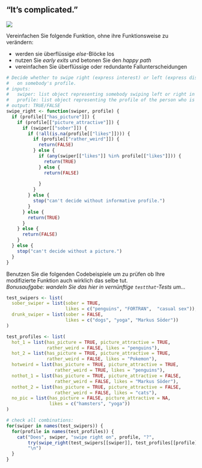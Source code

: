 ## "It's complicated." 

![](https://media.giphy.com/media/3ov9jY5zo2kpp7mmQM/giphy.gif)

Vereinfachen Sie folgende Funktion, ohne ihre Funktionsweise zu verändern:  

- werden sie überflüssige *else*-Blöcke los
- nutzen Sie *early exits* und betonen Sie den *happy path*
- vereinfachen Sie überflüssige oder redundante Fallunterscheidungen

```r
# Decide whether to swipe right (express interest) or left (express disinterest)
#   on somebody's profile.
# inputs:
#   swiper: list object representing somebody swiping left or right in a dating app
#   profile: list object representing the profile of the person who is being swiped left or right
# output: TRUE/FALSE
swipe_right <- function(swiper, profile) {
  if (profile[["has_picture"]]) {
    if (profile[["picture_attractive"]]) {
      if (swiper[["sober"]]) {
        if (!all(is.na(profile[["likes"]]))) {
          if (profile[["rather_weird"]]) {
            return(FALSE)
          } else {
            if (any(swiper[["likes"]] %in% profile[["likes"]])) {
              return(TRUE)
            } else {
              return(FALSE)
              
            }
          }
        } else {
          stop("can't decide without informative profile.")
        }
      } else {
        return(TRUE)
      }
    } else {
      return(FALSE)
    }
  } else {
    stop("can't decide without a picture.")
  }
}
```

Benutzen Sie die folgenden Codebeispiele um zu prüfen ob Ihre modifizierte Funktion auch wirklich das selbe tut.  
*Bonusaufgabe: wandeln Sie das hier in vernünftige `testthat`-Tests um...*

```r
test_swipers <- list(
  sober_swiper = list(sober = TRUE, 
                      likes = c("penguins", "FORTRAN",  "casual sex")),
  drunk_swiper = list(sober = FALSE, 
                      likes = c("dogs", "yoga", "Markus Söder"))
)

test_profiles <- list(
  hot_1 = list(has_picture = TRUE, picture_attractive = TRUE,
               rather_weird = FALSE, likes = "penguins"),
  hot_2 = list(has_picture = TRUE, picture_attractive = TRUE,
               rather_weird = FALSE, likes = "Pokemon"),
  hotweird = list(has_picture = TRUE, picture_attractive = TRUE,
                  rather_weird = TRUE, likes = "penguins"),
  nothot_1 = list(has_picture = TRUE, picture_attractive = FALSE,
                  rather_weird = FALSE, likes = "Markus Söder"),
  nothot_2 = list(has_picture = TRUE, picture_attractive = FALSE,
                  rather_weird = FALSE, likes = "cats"),
  no_pic = list(has_picture = FALSE, picture_attractive = NA,
                likes = c("hamsters", "yoga"))
)

# check all combinations:
for(swiper in names(test_swipers)) {
  for(profile in names(test_profiles)) {
    cat("Does", swiper, "swipe right on", profile, "?",
        try(swipe_right(test_swipers[[swiper]], test_profiles[[profile]]), silent = TRUE),
        "\n")
  }
}
```


